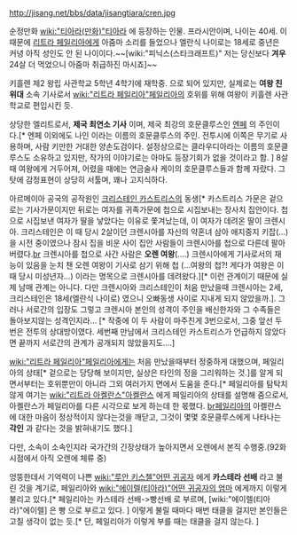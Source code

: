 http://jisang.net/bbs/data/jisangtiara/cren.jpg

순정만화 [[wiki:"티아라(만화)"티아라]] 에 등장하는 인물. 프라시안이며, 나이는 40세. 이때문에 [[리트라 페일리아]]에게 아줌마 소리를 들었으나 엘란식 나이로는 18세로 중년은 커녕 아직 성인도 안 된 나이이다.~~[wiki:"피닉스(스타크래프트)" 저는 당신보다 '''겨우''' 24살 더 먹었으니 아줌마 취급하진 마시죠]~~

키흘렌 제2 왕립 사관학교 5학년 4학기에 재학중. 으로 되어 있지만, 실제로는 '''여왕 친위대''' 소속 기사로서 [[wiki:"리트라 페일리아"페일리아]]의 호위를 위해 여왕이 키흘렌 사관학교로 편입시킨 듯.

상당한 엘리트로서, '''제국 최연소 기사''' 이며, 제국 최강의 호문클루스인 [[엔페]] 의 주인이다.[* 엔페 이외에도 나인 이라는 이름의 호문클루스의 주인. 전투시에 이쪽은 무기로 사용하며, 사람 키만한 거대한 양손도검이다. 설정상으로는 클라우디아라는 이름의 호문클루스도 소유하고 있지만, 작가의 이야기로는 아마도 등장기회가 없을 것이라고 함. ] 8살때 여왕에게 거두어져, 어렸을 때에는 연금술사 케이의 호문클루스들과 함께 자랐다. 그 탓에 감정표현이 상당히 서툴며, 꽤나 고지식하다. 

아르메이아 공국의 공작원인 [[크리스테인 카스트리스]]의 동생[* 카스트리스 가문은 겉으로는 기사가문이지만 뒤로는 여자를 귀족가문에 첩으로 시집보내는 장사치 집안이다. 첩으로 시집보낸 여자가 딸을 낳았다는 이유로 쫓겨났는데, 이 여자가 데려온 딸이 크렌시아. 크리스테인은 이 때 당시 2살이던 크렌시아를 자신의 약혼녀 삼아 애지중지 키잡(...)을 시전 중이였으나 잠시 집을 비운 사이 집안 사람들이 크렌시아를 첩으로 다른데 팔아버렸다.[[br]] 크렌시아를 첩으로 사간 사람은 '''오렌 여왕'''(....) 크렌시아에게 기사로서의 재능이 있음을 눈치 챈 오렌 여왕이 기사로 삼기 위해 첩 (...여왕의 첩?! 게다가 여왕은 이때 당시 미성년자...) 이라는 명목으로 크렌시아를 데려왔다.][* 이런 관계이기 때문에 실제 남매 관계는 아니다. 다만 크렌시아와 크리스테인이 처음 만났을때 크렌시아는 2세, 크리스테인은 18세(엘란식 나이로) 였으니 오빠동생 사이로 지내게 되지 않았을까.]. 그러나 서로간의 입장도 그렇고 크렌시아 본인의 성격이 주인을 배신한자와 그 수족들은 돌아보지않는 성격인지라... [* 작중에 이 두 사람이 마주친게 3번으로서, 그중 앞선 두번은 전투의 상대방이였다. 세번째 만남에서 크리스테인 카스트리스가 언급하지 않았다면 끝까지 서로간의 관계가 공개되지 않았을지도....]

[[wiki:"리트라 페일리아"페일리아]]에게는 처음 만났을때부터 정중하게 대했으며, 페일리아의 상태[* 겉으로는 당당해 보이지만, 실상은 타인의 정을 그리워하는 것.]를 알게 되면서부터는 호위뿐만이 아니라 그외 여러가지 면에서 도움을 준다.[* 페일리아를 탐탁치 않게 여기는 [[wiki:"리트라 아켈란스"아켈란스]] 에게 페일리아의 상태를 설명해 줌으로서, 아켈란스가 페일리아를 다른 시각으로 보게 하는데 한 몫했다. [[br]]페일리아의 아켈란스에 대한 마음이 정상적이지 않다는것을 깨닫고, 그것이 몇몇 호문클루스에게 나타나는 '''각인''' 과 같다는 것을 밝혀내기도 했다.]

다만, 소속이 소속인지라 국가간의 긴장상태가 높아지면서 오렌에서 본직 수행중.(92화 시점에서 아직 오렌에 체류 중)

엉뚱한데서 기억력이 나쁜 [[wiki:"루안 키스첼"어떤 귀공자]] 에게 '''카스테라 선배''' 라고 불린 것을 계기로, 페일리아와 [[wiki:"에이렐(티아라)"어떤 귀공자의 엄마]] 에게까지 이렇게 불리고 있다.[* 페일리아는 카스테라 선배->빵선배 로 부르며, [wiki:"에이렐(티아라)"에이렐] 은 빵 으로 부르고 있다. ] 이렇게 불릴 때마다 매번 태클을 걸지만 본인들은 고칠 생각이 없는 듯.[* 단, 페일리아가 이렇게 부를 때는 태클을 걸지 않는다. ]
